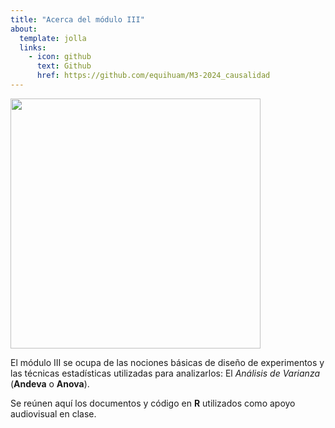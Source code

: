 ```yaml
---
title: "Acerca del módulo III"
about:
  template: jolla
  links:
    - icon: github
      text: Github
      href: https://github.com/equihuam/M3-2024_causalidad
---
```


![](images/stained-glass-1181864_1920.jpg){width="400"}

El módulo III se ocupa de las nociones básicas de diseño de experimentos y las técnicas estadísticas utilizadas para analizarlos: El *Análisis de Varianza* (**Andeva** o **Anova**).

Se reúnen aquí los documentos y código en **R** utilizados como apoyo audiovisual en clase.

